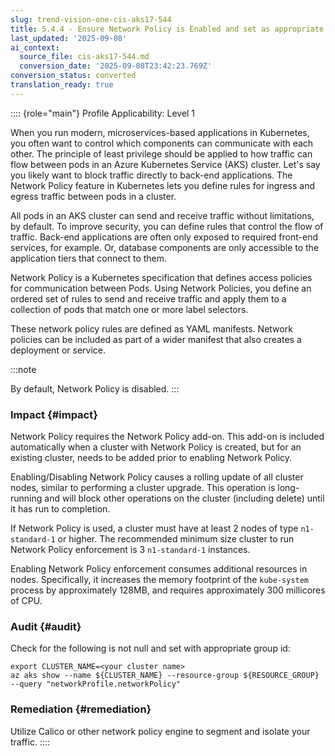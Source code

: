 ```yaml
---
slug: trend-vision-one-cis-aks17-544
title: 5.4.4 - Ensure Network Policy is Enabled and set as appropriate (Automated)
last_updated: '2025-09-08'
ai_context:
  source_file: cis-aks17-544.md
  conversion_date: '2025-09-08T23:42:23.769Z'
conversion_status: converted
translation_ready: true
---
```


:::: {role="main"}
Profile Applicability: Level 1

When you run modern, microservices-based applications in Kubernetes, you often want to control which components can communicate with each other. The principle of least privilege should be applied to how traffic can flow between pods in an Azure Kubernetes Service (AKS) cluster. Let's say you likely want to block traffic directly to back-end applications. The Network Policy feature in Kubernetes lets you define rules for ingress and egress traffic between pods in a cluster.

All pods in an AKS cluster can send and receive traffic without limitations, by default. To improve security, you can define rules that control the flow of traffic. Back-end applications are often only exposed to required front-end services, for example. Or, database components are only accessible to the application tiers that connect to them.

Network Policy is a Kubernetes specification that defines access policies for communication between Pods. Using Network Policies, you define an ordered set of rules to send and receive traffic and apply them to a collection of pods that match one or more label selectors.

These network policy rules are defined as YAML manifests. Network policies can be included as part of a wider manifest that also creates a deployment or service.

:::note

By default, Network Policy is disabled.
:::

### Impact {#impact}

Network Policy requires the Network Policy add-on. This add-on is included automatically when a cluster with Network Policy is created, but for an existing cluster, needs to be added prior to enabling Network Policy.

Enabling/Disabling Network Policy causes a rolling update of all cluster nodes, similar to performing a cluster upgrade. This operation is long-running and will block other operations on the cluster (including delete) until it has run to completion.

If Network Policy is used, a cluster must have at least 2 nodes of type `n1-standard-1` or higher. The recommended minimum size cluster to run Network Policy enforcement is 3 `n1-standard-1` instances.

Enabling Network Policy enforcement consumes additional resources in nodes. Specifically, it increases the memory footprint of the `kube-system` process by approximately 128MB, and requires approximately 300 millicores of CPU.

### Audit {#audit}

Check for the following is not null and set with appropriate group id:

``` codeblock
export CLUSTER_NAME=<your cluster name>
az aks show --name ${CLUSTER_NAME} --resource-group ${RESOURCE_GROUP} 
--query "networkProfile.networkPolicy"
```

### Remediation {#remediation}

Utilize Calico or other network policy engine to segment and isolate your traffic.
::::
